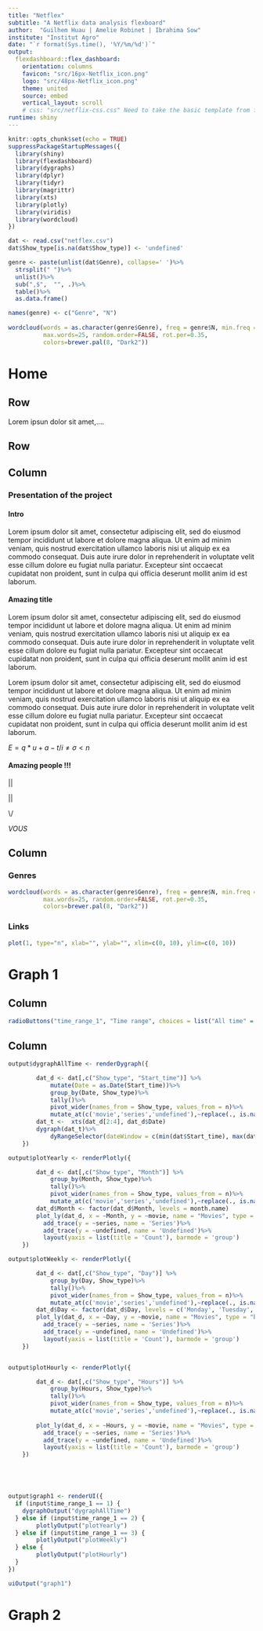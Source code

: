 ```yaml
---
title: "Netflex"
subtitle: "A Netflix data analysis flexboard"
author:  "Guilhem Huau | Amelie Robinet | Ibrahima Sow"
institute: "Institut Agro"
date: "`r format(Sys.time(), '%Y/%m/%d')`"
output:
  flexdashboard::flex_dashboard:
    orientation: columns
    favicon: "src/16px-Netflix_icon.png"
    logo: "src/48px-Netflix_icon.png"
    theme: united
    source: embed
    vertical_layout: scroll
    # css: "src/netflix-css.css" Need to take the basic template from flexdashboard and change it
runtime: shiny
---
```


```r
knitr::opts_chunk$set(echo = TRUE)
suppressPackageStartupMessages({
  library(shiny)
  library(flexdashboard)
  library(dygraphs)
  library(dplyr)
  library(tidyr)
  library(magrittr)
  library(xts)
  library(plotly)
  library(viridis)
  library(wordcloud)
})
```


```r
dat <- read.csv("netflex.csv")
dat$Show_type[is.na(dat$Show_type)] <- 'undefined'

genre <- paste(unlist(dat$Genre), collapse=' ')%>%
  strsplit(" ")%>%
  unlist()%>%
  sub(",$",  "", .)%>%
  table()%>%
  as.data.frame()

names(genre) <- c("Genre", "N")
  
wordcloud(words = as.character(genre$Genre), freq = genre$N, min.freq = 1,
          max.words=25, random.order=FALSE, rot.per=0.35, 
          colors=brewer.pal(8, "Dark2"))
```


Home {data-orientation=rows}
=======================================================================

Row
-----------------------------------------------------------------------

Lorem ipsun dolor sit amet,....

Row
-----------------------------------------------------------------------


Column {data-width=650}
-----------------------------------------------------------------------

### **Presentation of the project**

#### Intro

Lorem ipsum dolor sit amet, consectetur adipiscing elit, sed do eiusmod tempor incididunt ut labore et dolore magna aliqua. Ut enim ad minim veniam, quis nostrud exercitation ullamco laboris nisi ut aliquip ex ea commodo consequat. Duis aute irure dolor in reprehenderit in voluptate velit esse cillum dolore eu fugiat nulla pariatur. Excepteur sint occaecat cupidatat non proident, sunt in culpa qui officia deserunt mollit anim id est laborum.


#### Amazing title

Lorem ipsum dolor sit amet, consectetur adipiscing elit, sed do eiusmod tempor incididunt ut labore et dolore magna aliqua. Ut enim ad minim veniam, quis nostrud exercitation ullamco laboris nisi ut aliquip ex ea commodo consequat. Duis aute irure dolor in reprehenderit in voluptate velit esse cillum dolore eu fugiat nulla pariatur. Excepteur sint occaecat cupidatat non proident, sunt in culpa qui officia deserunt mollit anim id est laborum.


Lorem ipsum dolor sit amet, consectetur adipiscing elit, sed do eiusmod tempor incididunt ut labore et dolore magna aliqua. Ut enim ad minim veniam, quis nostrud exercitation ullamco laboris nisi ut aliquip ex ea commodo consequat. Duis aute irure dolor in reprehenderit in voluptate velit esse cillum dolore eu fugiat nulla pariatur. Excepteur sint occaecat cupidatat non proident, sunt in culpa qui officia deserunt mollit anim id est laborum.

$E=q*u+a-t/i\neq\sigma<n$

#### Amazing people !!!

||

||

\\/

*VOUS*



Column {data-width=350}
-----------------------------------------------------------------------

### Genres

```r
wordcloud(words = as.character(genre$Genre), freq = genre$N, min.freq = 1,
          max.words=25, random.order=FALSE, rot.per=0.35, 
          colors=brewer.pal(8, "Dark2"))
```

### Links

```r
plot(1, type="n", xlab="", ylab="", xlim=c(0, 10), ylim=c(0, 10))
```

Graph 1
=======================================================================

Column {data-width=150}
-----------------------------------------------------------------------

```r
radioButtons("time_range_1", "Time range", choices = list("All time" = 1, "Monthly" = 2, "Weekly" = 3, "Daily" = 4))
```


Column {data-width=850}
-----------------------------------------------------------------------

```r

output$dygraphAllTime <- renderDygraph({

        dat_d <- dat[,c("Show_type", "Start_time")] %>%
            mutate(Date = as.Date(Start_time))%>%
            group_by(Date, Show_type)%>%
            tally()%>%
            pivot_wider(names_from = Show_type, values_from = n)%>%
            mutate_at(c('movie','series','undefined'),~replace(., is.na(.), 0))
        dat_t <-  xts(dat_d[2:4], dat_d$Date)
        dygraph(dat_t)%>% 
            dyRangeSelector(dateWindow = c(min(dat$Start_time), max(dat$Start_time)))
    })

output$plotYearly <- renderPlotly({

        dat_d <- dat[,c("Show_type", "Month")] %>%
            group_by(Month, Show_type)%>%
            tally()%>%
            pivot_wider(names_from = Show_type, values_from = n)%>%
            mutate_at(c('movie','series','undefined'),~replace(., is.na(.), 0))
        dat_d$Month <- factor(dat_d$Month, levels = month.name)
        plot_ly(dat_d, x = ~Month, y = ~movie, name = "Movies", type = "bar", colors = viridis_pal(option = "D")(3))%>%
          add_trace(y = ~series, name = 'Series')%>%
          add_trace(y = ~undefined, name = 'Undefined')%>%
          layout(yaxis = list(title = 'Count'), barmode = 'group')
    })

output$plotWeekly <- renderPlotly({

        dat_d <- dat[,c("Show_type", "Day")] %>%
            group_by(Day, Show_type)%>%
            tally()%>%
            pivot_wider(names_from = Show_type, values_from = n)%>%
            mutate_at(c('movie','series','undefined'),~replace(., is.na(.), 0))
        dat_d$Day <- factor(dat_d$Day, levels = c('Monday', 'Tuesday', 'Wednesday', 'Thursday', 'Friday', 'Saturday', 'Sunday'))
        plot_ly(dat_d, x = ~Day, y = ~movie, name = "Movies", type = "bar", colors = viridis_pal(option = "D")(3))%>%
          add_trace(y = ~series, name = 'Series')%>%
          add_trace(y = ~undefined, name = 'Undefined')%>%
          layout(yaxis = list(title = 'Count'), barmode = 'group')
    })


output$plotHourly <- renderPlotly({

        dat_d <- dat[,c("Show_type", "Hours")] %>%
            group_by(Hours, Show_type)%>%
            tally()%>%
            pivot_wider(names_from = Show_type, values_from = n)%>%
            mutate_at(c('movie','series','undefined'),~replace(., is.na(.), 0))
        
        plot_ly(dat_d, x = ~Hours, y = ~movie, name = "Movies", type = "bar", colors = viridis_pal(option = "D")(3))%>%
          add_trace(y = ~series, name = 'Series')%>%
          add_trace(y = ~undefined, name = 'Undefined')%>%
          layout(yaxis = list(title = 'Count'), barmode = 'group')
    })





output$graph1 <- renderUI({
  if (input$time_range_1 == 1) {
    dygraphOutput("dygraphAllTime")
  } else if (input$time_range_1 == 2) {
        plotlyOutput("plotYearly")
  } else if (input$time_range_1 == 3) {
        plotlyOutput("plotWeekly")
  } else {
        plotlyOutput("plotHourly")
  }
})

uiOutput("graph1")
```



Graph 2
=======================================================================

